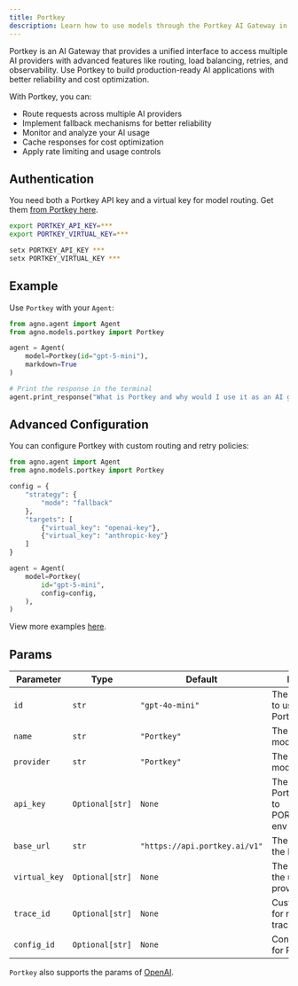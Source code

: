 ```yaml
---
title: Portkey
description: Learn how to use models through the Portkey AI Gateway in Agno.
---
```


Portkey is an AI Gateway that provides a unified interface to access multiple AI providers with advanced features like routing, load balancing, retries, and observability. Use Portkey to build production-ready AI applications with better reliability and cost optimization.

With Portkey, you can:

- Route requests across multiple AI providers
- Implement fallback mechanisms for better reliability
- Monitor and analyze your AI usage
- Cache responses for cost optimization
- Apply rate limiting and usage controls

## Authentication

You need both a Portkey API key and a virtual key for model routing. Get them [from Portkey here](https://app.portkey.ai/).

<CodeGroup>

```bash Mac
export PORTKEY_API_KEY=***
export PORTKEY_VIRTUAL_KEY=***
```

```bash Windows
setx PORTKEY_API_KEY ***
setx PORTKEY_VIRTUAL_KEY ***
```

</CodeGroup>

## Example

Use `Portkey` with your `Agent`:

<CodeGroup>

```python agent.py
from agno.agent import Agent
from agno.models.portkey import Portkey

agent = Agent(
    model=Portkey(id="gpt-5-mini"),
    markdown=True
)

# Print the response in the terminal
agent.print_response("What is Portkey and why would I use it as an AI gateway?")
```

</CodeGroup>

## Advanced Configuration

You can configure Portkey with custom routing and retry policies:

```python
from agno.agent import Agent
from agno.models.portkey import Portkey

config = {
    "strategy": {
        "mode": "fallback"
    },
    "targets": [
        {"virtual_key": "openai-key"},
        {"virtual_key": "anthropic-key"}
    ]
}

agent = Agent(
    model=Portkey(
        id="gpt-5-mini",
        config=config,
    ),
)
```

<Note> View more examples [here](/examples/models/portkey/basic). </Note>

## Params

| Parameter      | Type               | Default                        | Description                                                           |
| -------------- | ------------------ | ------------------------------ | --------------------------------------------------------------------- |
| `id`           | `str`              | `"gpt-4o-mini"`                | The id of the model to use through Portkey                           |
| `name`         | `str`              | `"Portkey"`                    | The name of the model                                                 |
| `provider`     | `str`              | `"Portkey"`                    | The provider of the model                                             |
| `api_key`      | `Optional[str]`    | `None`                         | The API key for Portkey (defaults to PORTKEY_API_KEY env var)        |
| `base_url`     | `str`              | `"https://api.portkey.ai/v1"` | The base URL for the Portkey API                                      |
| `virtual_key`  | `Optional[str]`    | `None`                         | The virtual key for the underlying provider                           |
| `trace_id`     | `Optional[str]`    | `None`                         | Custom trace ID for request tracking                                  |
| `config_id`    | `Optional[str]`    | `None`                         | Configuration ID for Portkey routing                                  |

`Portkey` also supports the params of [OpenAI](/reference/models/openai).
